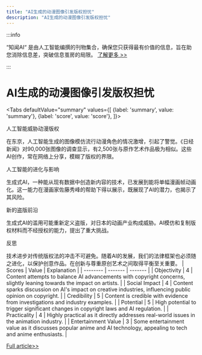 ```yaml
---
title: "AI生成的动漫图像引发版权担忧"
description: "AI生成的动漫图像引发版权担忧"
---
```



:::info

“知闻AI“ 是由人工智能编撰的刊物集合，确保您只获得最有价值的信息，旨在助您消除信息差，突破信息茧房的局限。  [了解更多 >>](/)

:::

# AI生成的动漫图像引发版权担忧


<Tabs
	defaultValue="summary"
	values={[
	{label: 'summary', value: 'summary'},
	{label: 'score', value: 'score'},
]}>
<TabItem value="summary">


人工智能威胁动漫版权

在东京，人工智能生成的图像模仿流行动漫角色的情况激增，引起了警觉。《日经新闻》对90,000张图像的调查显示，有2,500张与原作艺术作品极为相似。这些AI创作，常在网络上分享，模糊了版权的界限。

人工智能的进化与影响

生成式AI，一种能从现有数据中创造新内容的技术，已发展到能将单幅漫画帧动画化。这一能力在漫画家佐藤秀峰的帮助下得以展示，既展现了AI的潜力，也揭示了其风险。

新的盗版前沿

生成式AI的滥用可能重新定义盗版，对日本的动画产业构成威胁。AI模仿和复制版权材料而不经授权的能力，提出了重大挑战。

反思

技术进步对传统版权法的冲击不可避免。随着AI的发展，我们的法律框架也必须随之进化，以保护创意作品。在创新与尊重原创艺术之间取得平衡至关重要。
</TabItem>
<TabItem value="score">
	| Scores     | Value   | Explanation |
	| -------- | ------- | ------- |
	| Objectivity  | 4    | Content attempts to balance AI advancements with copyright concerns, slightly leaning towards the impact on artists.    |
	| Social Impact | 4     | Content sparks discussion on AI's impact on creative industries, influencing public opinion on copyright.    |
	| Credibility    | 5    | Content is credible with evidence from investigations and industry examples.    |
	| Potential    | 5    | High potential to trigger significant changes in copyright laws and AI regulation.    |
	| Practicality    | 4    | Highly practical as it directly addresses real-world issues in the animation industry.    |
	| Entertainment Value    | 3    | Some entertainment value as it discusses popular anime and AI technology, appealing to tech and anime enthusiasts.    |
</TabItem>
</Tabs>

[Full article>>](https://asia.nikkei.com/Business/Technology/NIKKEI-Film-Japanese-anime-vs.-generative-AI)
